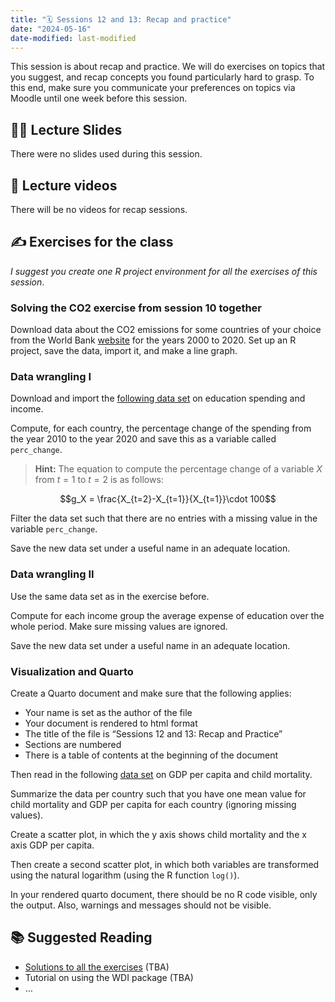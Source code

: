```yaml
---
title: "🗓️ Sessions 12 and 13: Recap and practice"
date: "2024-05-16"
date-modified: last-modified
---
```


This session is about recap and practice. We will do exercises on topics that
you suggest, and recap concepts you found particularly hard to grasp. To this
end, make sure you communicate your preferences on topics via Moodle until 
one week before this session.

## 👨‍🏫 Lecture Slides 

There were no slides used during this session.
<!---
::: {.callout-tip collapse="true"}
## Script for the function example we were using
This is basically a step-by-step solution to the first function exercise of the
`Basics` exercise collection in the package `DataScienceExercises`.
<script src="https://gist.github.com/graebnerc/908de56b52a28fda6fe5acb14393942d.js"></script>
:::
--->

## 🎥 Lecture videos 

There will be no videos for recap sessions.


## ✍️ Exercises for the class

*I suggest you create one R project environment for all the exercises of this *
*session*.

### Solving the CO2 exercise from session 10 together

Download data about the CO2 emissions for some countries of your choice from
the World Bank [website](https://data.worldbank.org/indicator/EN.ATM.CO2E.PC)
for the years 2000 to 2020. Set up an R project, save the data, import it, and
make a line graph.

### Data wrangling I

Download and import the
[following data set](session12-material/education_income.csv) 
on education spending and income.

Compute, for each country, the percentage change of the spending from the
year 2010 to the year 2020 and save this as a variable called `perc_change`.

> **Hint:** The equation to compute the percentage change of a variable $X$ from
$t=1$ to $t=2$ is as follows:

$$g_X = \frac{X_{t=2}-X_{t=1}}{X_{t=1}}\cdot 100$$

Filter the data set such that there are no entries with a missing value in the
variable `perc_change`.

Save the new data set under a useful name in an adequate location.

### Data wrangling II

Use the same data set as in the exercise before.

Compute for each income group the average expense of education
over the whole period. Make sure missing
values are ignored. 

Save the new data set under a useful name in an adequate location.

### Visualization and Quarto

Create a Quarto document and make sure that the following
applies:

- Your name is set as the author of the file
- Your document is rendered to html format
- The title of the file is "Sessions 12 and 13: Recap and Practice"
- Sections are numbered
- There is a table of contents at the beginning of the document 

Then read in the following [data set](session12-material/child_mortality.csv) 
on GDP per capita and child mortality.

Summarize the data per country such that you have one mean value for 
child mortality and GDP per capita for each country (ignoring missing values).

Create a scatter plot, in which the y axis shows child mortality and the x axis 
GDP per capita.

Then create a second scatter plot, in which both variables are
transformed using the natural logarithm (using the R function `log()`).

In your rendered quarto document, there should be no R code visible, only the 
output. Also, warnings and messages should not be visible.


## 📚 Suggested Reading

- [Solutions to all the exercises]() (TBA)
- Tutorial on using the WDI package (TBA) 
- ...